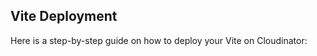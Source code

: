 
## <span className="text-purple-700 font-bold">Vite Deployment</span>

Here is a step-by-step guide on how to deploy your Vite on Cloudinator: 

<ViteDeployGuide />
